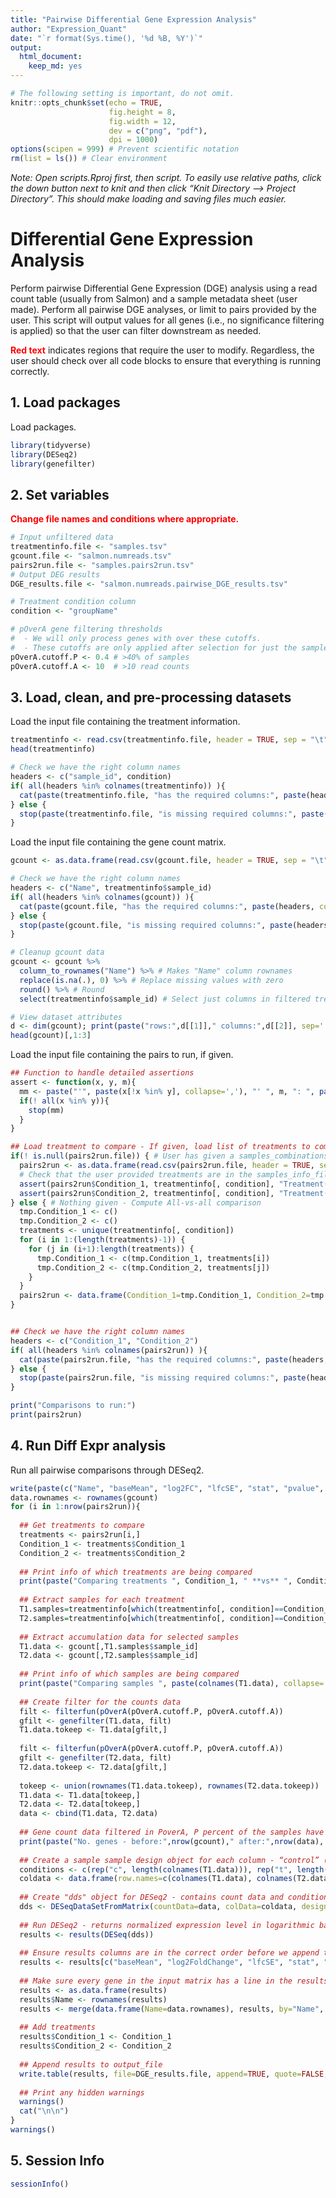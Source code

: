 ```yaml
---
title: "Pairwise Differential Gene Expression Analysis"
author: "Expression_Quant"
date: "`r format(Sys.time(), '%d %B, %Y')`"
output:
  html_document:
    keep_md: yes
---
```




```r
# The following setting is important, do not omit.
knitr::opts_chunk$set(echo = TRUE,
                      fig.height = 8,
                      fig.width = 12,
                      dev = c("png", "pdf"),
                      dpi = 1000)
options(scipen = 999) # Prevent scientific notation
rm(list = ls()) # Clear environment
```

*Note: Open scripts.Rproj first, then script. To easily use relative paths, click the down button next to knit and then click "Knit Directory --> Project Directory". This should make loading and saving files much easier.*



# Differential Gene Expression Analysis

Perform pairwise Differential Gene Expression (DGE) analysis using a read count table (usually from Salmon) and a sample metadata sheet (user made).
Perform all pairwise DGE analyses, or limit to pairs provided by the user.
This script will output values for all genes (i.e., no significance filtering is applied) so that the user can filter downstream as needed.

<span style="color:red">**Red text**</span> indicates regions that require the user to modify.
Regardless, the user should check over all code blocks to ensure that everything is running correctly.



## 1. Load packages

Load packages.
```r
library(tidyverse)
library(DESeq2)
library(genefilter)
```



## 2. Set variables

<span style="color:red">**Change file names and conditions where appropriate.**</span>
```r
# Input unfiltered data
treatmentinfo.file <- "samples.tsv"
gcount.file <- "salmon.numreads.tsv"
pairs2run.file <- "samples.pairs2run.tsv"
# Output DEG results
DGE_results.file <- "salmon.numreads.pairwise_DGE_results.tsv"

# Treatment condition column
condition <- "groupName"

# pOverA gene filtering thresholds
#  - We will only process genes with over these cutoffs.
#  - These cutoffs are only applied after selection for just the samples that we want to test (i.e., not the whole dataset)
pOverA.cutoff.P <- 0.4 # >40% of samples
pOverA.cutoff.A <- 10  # >10 read counts
```



## 3. Load, clean, and pre-processing datasets

Load the input file containing the treatment information.
```r
treatmentinfo <- read.csv(treatmentinfo.file, header = TRUE, sep = "\t", fileEncoding="UTF-8-BOM") # Read in file
head(treatmentinfo)

# Check we have the right column names
headers <- c("sample_id", condition)
if( all(headers %in% colnames(treatmentinfo)) ){
  cat(paste(treatmentinfo.file, "has the required columns:", paste(headers, collapse=', ')))
} else {
  stop(paste(treatmentinfo.file, "is missing required columns:", paste(headers, collapse=', ')))
}
```


Load the input file containing the gene count matrix.
```r
gcount <- as.data.frame(read.csv(gcount.file, header = TRUE, sep = "\t", fileEncoding="UTF-8-BOM")) # Read in file

# Check we have the right column names
headers <- c("Name", treatmentinfo$sample_id)
if( all(headers %in% colnames(gcount)) ){
  cat(paste(gcount.file, "has the required columns:", paste(headers, collapse=', ')))
} else {
  stop(paste(gcount.file, "is missing required columns:", paste(headers, collapse=', ')))
}

# Cleanup gcount data
gcount <- gcount %>%
  column_to_rownames("Name") %>% # Makes "Name" column rownames
  replace(is.na(.), 0) %>% # Replace missing values with zero
  round() %>% # Round
  select(treatmentinfo$sample_id) # Select just columns in filtered treatmentinfo file

# View dataset attributes
d <- dim(gcount); print(paste("rows:",d[[1]]," columns:",d[[2]], sep=''))
head(gcount)[,1:3]
```


Load the input file containing the pairs to run, if given.
```r
## Function to handle detailed assertions
assert <- function(x, y, m){
  mm <- paste("'", paste(x[!x %in% y], collapse=','), "' ", m, ": ", paste(y, collapse=','), sep='')
  if(! all(x %in% y)){
    stop(mm)
  }
}

## Load treatment to compare - If given, load list of treatments to compare, else create all-vs-all list.
if(! is.null(pairs2run.file)) { # User has given a samples_combinations_file
  pairs2run <- as.data.frame(read.csv(pairs2run.file, header = TRUE, sep = "\t", fileEncoding="UTF-8-BOM", stringsAsFactors = FALSE)) # Read in file
  # Check that the user provided treatments are in the samples_info_file
  assert(pairs2run$Condition_1, treatmentinfo[, condition], "Treatment(s) in Condition_1 column of pairs2run.file are not in treatmentinfo.file")
  assert(pairs2run$Condition_2, treatmentinfo[, condition], "Treatment(s) in Condition_2 column of pairs2run.file are not in treatmentinfo.file")
} else { # Nothing given - Compute All-vs-all comparison
  tmp.Condition_1 <- c()
  tmp.Condition_2 <- c()
  treatments <- unique(treatmentinfo[, condition])
  for (i in 1:(length(treatments)-1)) {
    for (j in (i+1):length(treatments)) {
      tmp.Condition_1 <- c(tmp.Condition_1, treatments[i])
      tmp.Condition_2 <- c(tmp.Condition_2, treatments[j])
    }
  }
  pairs2run <- data.frame(Condition_1=tmp.Condition_1, Condition_2=tmp.Condition_2)
}


## Check we have the right column names
headers <- c("Condition_1", "Condition_2")
if( all(headers %in% colnames(pairs2run)) ){
  cat(paste(pairs2run.file, "has the required columns:", paste(headers, collapse=', ')))
} else {
  stop(paste(pairs2run.file, "is missing required columns:", paste(headers, collapse=', ')))
}

print("Comparisons to run:")
print(pairs2run)
```



## 4. Run Diff Expr analysis

Run all pairwise comparisons through DESeq2.
```r
write(paste(c("Name", "baseMean", "log2FC", "lfcSE", "stat", "pvalue", "padj", "Condition_1", "Condition_2"), collapse='\t'), file=DGE_results.file, append=FALSE)
data.rownames <- rownames(gcount)
for (i in 1:nrow(pairs2run)){
  
  ## Get treatments to compare
  treatments <- pairs2run[i,]
  Condition_1 <- treatments$Condition_1
  Condition_2 <- treatments$Condition_2
  
  ## Print info of which treatments are being compared
  print(paste("Comparing treatments ", Condition_1, " **vs** ", Condition_2, sep=''))
  
  ## Extract samples for each treatment
  T1.samples=treatmentinfo[which(treatmentinfo[, condition]==Condition_1),]
  T2.samples=treatmentinfo[which(treatmentinfo[, condition]==Condition_2),]
  
  ## Extract accumulation data for selected samples
  T1.data <- gcount[,T1.samples$sample_id]
  T2.data <- gcount[,T2.samples$sample_id]
  
  ## Print info of which samples are being compared
  print(paste("Comparing samples ", paste(colnames(T1.data), collapse=','), " **vs** ", paste(colnames(T2.data), collapse=','), sep=''))
  
  ## Create filter for the counts data
  filt <- filterfun(pOverA(pOverA.cutoff.P, pOverA.cutoff.A))
  gfilt <- genefilter(T1.data, filt)
  T1.data.tokeep <- T1.data[gfilt,]
  
  filt <- filterfun(pOverA(pOverA.cutoff.P, pOverA.cutoff.A))
  gfilt <- genefilter(T2.data, filt)
  T2.data.tokeep <- T2.data[gfilt,]
  
  tokeep <- union(rownames(T1.data.tokeep), rownames(T2.data.tokeep))
  T1.data <- T1.data[tokeep,]
  T2.data <- T2.data[tokeep,]
  data <- cbind(T1.data, T2.data)
  
  ## Gene count data filtered in PoverA, P percent of the samples have counts over A
  print(paste("No. genes - before:",nrow(gcount)," after:",nrow(data), " (", round( (nrow(data)/nrow(gcount))*100, 2), "%)", sep=''))
  
  ## Create a sample sample design object for each column - “control” (“c”) or “treatment” (“t”)
  conditions <- c(rep("c", length(colnames(T1.data))), rep("t", length(colnames(T2.data))))
  coldata <- data.frame(row.names=c(colnames(T1.data), colnames(T2.data)), conditions, stringsAsFactors=TRUE)
  
  ## Create "dds" object for DESeq2 - contains count data and condition information
  dds <- DESeqDataSetFromMatrix(countData=data, colData=coldata, design=~conditions)
  
  ## Run DESeq2 - returns normalized expression level in logarithmic base 2 scale
  results <- results(DESeq(dds))
  
  ## Ensure results columns are in the correct order before we append them to output_file
  results <- results[c("baseMean", "log2FoldChange", "lfcSE", "stat", "pvalue", "padj")]
  
  ## Make sure every gene in the input matrix has a line in the results file.
  results <- as.data.frame(results)
  results$Name <- rownames(results)
  results <- merge(data.frame(Name=data.rownames), results, by="Name", all.x=TRUE, all.y=FALSE)
  
  ## Add treatments
  results$Condition_1 <- Condition_1
  results$Condition_2 <- Condition_2
  
  ## Append results to output_file
  write.table(results, file=DGE_results.file, append=TRUE, quote=FALSE, col.names=FALSE, row.names=FALSE ,sep='\t')
  
  ## Print any hidden warnings
  warnings()
  cat("\n\n")
}
warnings()
```



## 5. Session Info

```r
sessionInfo()
```


